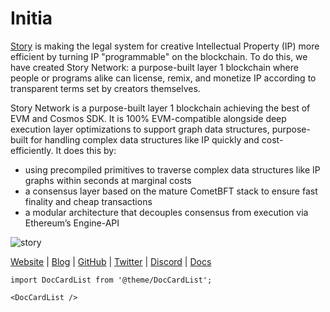 # Initia


<MainpageMetrics rpc="https://story-testnet-rpc.f5nodes.com" binary="story" />

[Story](https://www.story.foundation/) is making the legal system for creative Intellectual Property (IP) more efficient by turning IP "programmable" on the blockchain. To do this, we have created Story Network: a purpose-built layer 1 blockchain where people or programs alike can license, remix, and monetize IP according to transparent terms set by creators themselves.

Story Network is a purpose-built layer 1 blockchain achieving the best of EVM and Cosmos SDK. It is 100% EVM-compatible alongside deep execution layer optimizations to support graph data structures, purpose-built for handling complex data structures like IP quickly and cost-efficiently. It does this by:

- using precompiled primitives to traverse complex data structures like IP graphs within seconds at marginal costs
- a consensus layer based on the mature CometBFT stack to ensure fast finality and cheap transactions
- a modular architecture that decouples consensus from execution via Ethereum’s Engine-API

![story](./img/story.png)

[Website](https://www.story.foundation/) | [Blog](https://www.story.foundation/media) | [GitHub](https://github.com/storyprotocol) | [Twitter](https://x.com/StoryProtocol) | [Discord](https://discord.gg/storyprotocol) | [Docs](https://docs.story.foundation/docs/what-is-story)

```mdx-code-block
import DocCardList from '@theme/DocCardList';

<DocCardList />
```
